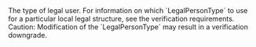   

  
<ResponseField name="LegalPersonType" type="string" default="">    
The type of legal user.  
For information on which `LegalPersonType` to use for a particular local legal structure, see the verification requirements.  
Caution: Modification of the `LegalPersonType` may result in a verification downgrade.   

<Expandable title="properties">  

</Expandable> 
</ResponseField>